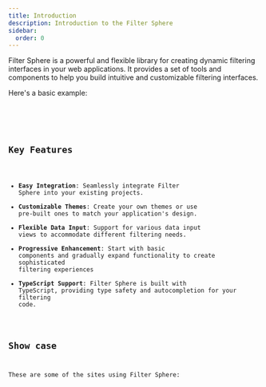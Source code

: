 ```yaml
---
title: Introduction
description: Introduction to the Filter Sphere
sidebar:
  order: 0
---
```


Filter Sphere is a powerful and flexible library for creating dynamic filtering interfaces in your web applications. It provides a set of tools and components to help you build intuitive and customizable filtering interfaces.

Here's a basic example:


<Tabs>
  <TabItem label="Preview">
    <div className="not-content">
      <AdvancedFilter client:load />
    </div>
  </TabItem>
  <TabItem label="Code">
    <Code code={importedCode} lang="tsx" />
  </TabItem>
</Tabs>

## Key Features

- **Easy Integration**: Seamlessly integrate Filter Sphere into your existing projects.
- **Customizable Themes**: Create your own themes or use pre-built ones to match your application's design.
- **Flexible Data Input**: Support for various data input views to accommodate different filtering needs.
- **Progressive Enhancement**: Start with basic components and gradually expand functionality to create sophisticated filtering experiences
- **TypeScript Support**: Filter Sphere is built with TypeScript, providing type safety and autocompletion for your filtering code.

## Show case

These are some of the sites using Filter Sphere:


<ShowcaseSites />
